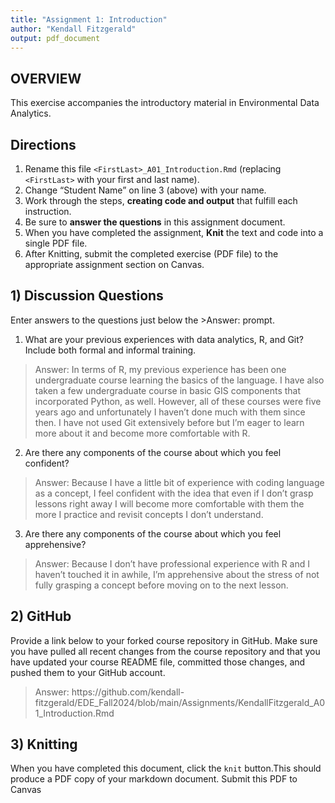```yaml
---
title: "Assignment 1: Introduction"
author: "Kendall Fitzgerald"
output: pdf_document
---
```


## OVERVIEW

This exercise accompanies the introductory material in Environmental Data Analytics. 

## Directions
1.  Rename this file `<FirstLast>_A01_Introduction.Rmd` (replacing `<FirstLast>` with your first and last name).
2.  Change "Student Name" on line 3 (above) with your name.
3.  Work through the steps, **creating code and output** that fulfill each instruction.
4.  Be sure to **answer the questions** in this assignment document.
5.  When you have completed the assignment, **Knit** the text and code into a single PDF file.
6.  After Knitting, submit the completed exercise (PDF file) to the appropriate assignment section on Canvas.


## 1) Discussion Questions
Enter answers to the questions just below the >Answer: prompt.

1. What are your previous experiences with data analytics, R, and Git? Include both formal and informal training.

> Answer: In terms of R, my previous experience has been one undergraduate course learning the basics of the language. I have also taken a few undergraduate course in basic GIS components that incorporated Python, as well. However, all of these courses were five years ago and unfortunately I haven't done much with them since then. I have not used Git extensively before but I'm eager to learn more about it and become more comfortable with R. 

2. Are there any components of the course about which you feel confident?

> Answer: Because I have a little bit of experience with coding language as a concept, I feel confident with the idea that even if I don't grasp lessons right away I will become more comfortable with them the more I practice and revisit concepts I don't understand. 

3. Are there any components of the course about which you feel apprehensive?

> Answer: Because I don't have professional experience with R and I haven't touched it in awhile, I'm apprehensive about the stress of not fully grasping a concept before moving on to the next lesson. 


## 2) GitHub

Provide a link below to your forked course repository in GitHub. Make sure you have pulled all recent changes from the course repository and that you have updated your course README file, committed those changes, and pushed them to your GitHub account. 

> Answer: https://github.com/kendall-fitzgerald/EDE_Fall2024/blob/main/Assignments/KendallFitzgerald_A01_Introduction.Rmd

## 3) Knitting
When you have completed this document, click the `knit` button.This should produce a PDF copy of your markdown document. Submit this PDF to Canvas 
